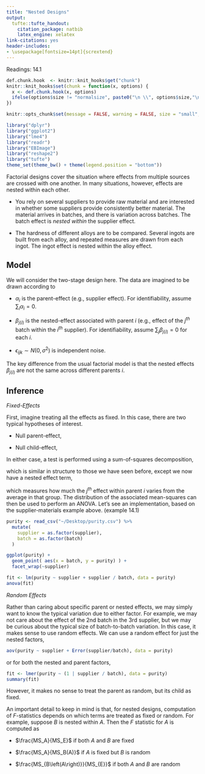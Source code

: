 ```yaml
---
title: "Nested Designs"
output:
  tufte::tufte_handout:
    citation_package: natbib
    latex_engine: xelatex
link-citations: yes
header-includes:
- \usepackage[fontsize=14pt]{scrextend}
---
```


Readings: 14.1

```r
def.chunk.hook  <- knitr::knit_hooks$get("chunk")
knitr::knit_hooks$set(chunk = function(x, options) {
  x <- def.chunk.hook(x, options)
  ifelse(options$size != "normalsize", paste0("\n \\", options$size,"\n\n", x, "\n\n \\normalsize"), x)
})

knitr::opts_chunk$set(message = FALSE, warning = FALSE, size = "small", echo = FALSE, fig.margin = TRUE, fig.height = 5, cache = TRUE)
```

```r
library("dplyr")
library("ggplot2")
library("lme4")
library("readr")
library("EBImage")
library("reshape2")
library("tufte")
theme_set(theme_bw() + theme(legend.position = "bottom"))
```

Factorial designs cover the situation where effects from multiple sources are
crossed with one another. In many situations, however, effects are nested within
each other.

* You rely on several suppliers to provide raw material and are interested in
whether some suppliers provide consistently better material. The material
arrives in batches, and there is variation across batches. The batch effect is
*nested within* the supplier effect.

* The hardness of different alloys are to be compared. Several ingots are built
from each alloy, and repeated measures are drawn from each ingot. The ingot
effect is nested within the alloy effect.

## Model

We will consider the two-stage design here. The data are imagined to be drawn
according to
\begin{align*}
y_{ijk} &= \mu + \alpha_{i} + \beta_{j\left(i\right)} + \epsilon_{ijk}.
\end{align*}

* $\alpha_i$ is the parent-effect (e.g., supplier effect). For identifiability,
assume $\sum_{i} \alpha_i = 0$.

* $\beta_{j\left(i\right)}$ is the nested-effect associated with parent $i$
(e.g., effect of the $j^{th}$ batch within the $i^{th}$ supplier). For
identifiability, assume $\sum_{j}\beta_{j\left(i\right)} = 0$ for each $i$.

* $\epsilon_{ijk} \sim N\left(0, \sigma^{2}\right)$ is independent noise.

The key difference from the usual factorial model is that the nested effects
$\beta_{j\left(i\right)}$ are not the same across different parents $i$.

## Inference

_Fixed-Effects_

First, imagine treating all the effects as fixed. In this case, there are two
typical hypotheses of interest.

* Null parent-effect,
\begin{align*}
&H_{0}: \alpha_{i} = 0 \text{ for all } i \\
&H_{1}: \alpha_{i} \neq 0 \text{ for at least one } i
\end{align*}
	
* Null child-effect,
\begin{align*}
&H_{0}: \beta_{j\left(i\right)} = 0 \text{ for all } i,j \\
&H_{1}: \beta_{j\left(i\right)} \neq 0 \text{ for at least one } i,j
\end{align*}

In either case, a test is performed using a sum-of-squares decomposition,
\begin{align*}
SS_{T} &= SS_A + SS_{B\left(A\right)} + SS_{E}
\end{align*}

which is similar in structure to those we have seen before, except we now have a nested effect term,
\begin{align*}
\sum_{i = 1}^{a}\sum_{j = 1}^{b} \left(\bar{y}_{ij\cdot} - \bar{y}_{i\cdot\cdot}\right)^{2}.
\end{align*}

which measures how much the $j^{th}$ effect within parent $i$ varies from
the average in that group. The distribution of the associated mean-squares can
then be used to perform an ANOVA. Let’s see an implementation, based on the
supplier-materials example above. (example 14.1)

```r
purity <- read_csv("~/Desktop/purity.csv") %>%
  mutate(
    supplier = as.factor(supplier),
    batch = as.factor(batch)
  )
```
```r
ggplot(purity) +
  geom_point( aes(x = batch, y = purity) ) +
  facet_wrap(~supplier)
```
```r
fit <- lm(purity ~ supplier + supplier / batch, data = purity)
anova(fit)
```
_Random Effects_

Rather than caring about specific parent or nested effects, we may simply want
to know the typical variation due to either factor. For example, we may not care
about the effect of the 2nd batch in the 3rd supplier, but we may be curious
about the typical size of batch-to-batch variation. In this case, it makes sense
to use random effects. We can use a random effect for just the nested factors,

```r
aov(purity ~ supplier + Error(supplier/batch), data = purity)
```
or for both the nested and parent factors,
```r
fit <- lmer(purity ~ (1 | supplier / batch), data = purity)
summary(fit)
```
However, it makes no sense to treat the parent as random, but its child as
fixed.

An important detail to keep in mind is that, for nested designs, computation of
$F$-statistics depends on which terms are treated as fixed or random. For
example, suppose $B$ is nested within $A$. Then the $F$ statistic for $A$ is
computed as

* $\frac{MS_A}{MS_E}$ if both $A$ and $B$ are fixed

* $\frac{MS_A}{MS_B(A)}$ if $A$ is fixed but $B$ is random

* $\frac{MS_{B\left(A\right)}}{MS_{E}}$ if both $A$ and $B$ are random